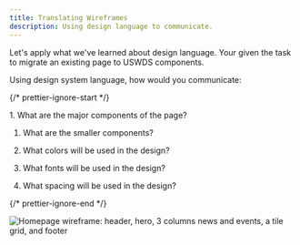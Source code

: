 ```yaml
---
title: Translating Wireframes
description: Using design language to communicate.
---
```




Let's apply what we've learned about design language. Your given the task to migrate an existing page to USWDS components.

Using design system language, how would you communicate:

{/* prettier-ignore-start */}

<Steps>
1. What are the major components of the page?

1. What are the smaller components?

1. What colors will be used in the design?

1. What fonts will be used in the design?

1. What spacing will be used in the design?
</Steps>

{/* prettier-ignore-end */}

<img
  src={WireframeImage.src}
  alt="Homepage wireframe: header, hero, 3 columns news and events, a tile grid,  and footer"
/>
